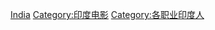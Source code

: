 {{Commonscat|Film producers from India}}

[[Category:各国电影监制|India]]
[[Category:印度电影|Category:印度电影]]
[[Category:各职业印度人|Category:各职业印度人]]